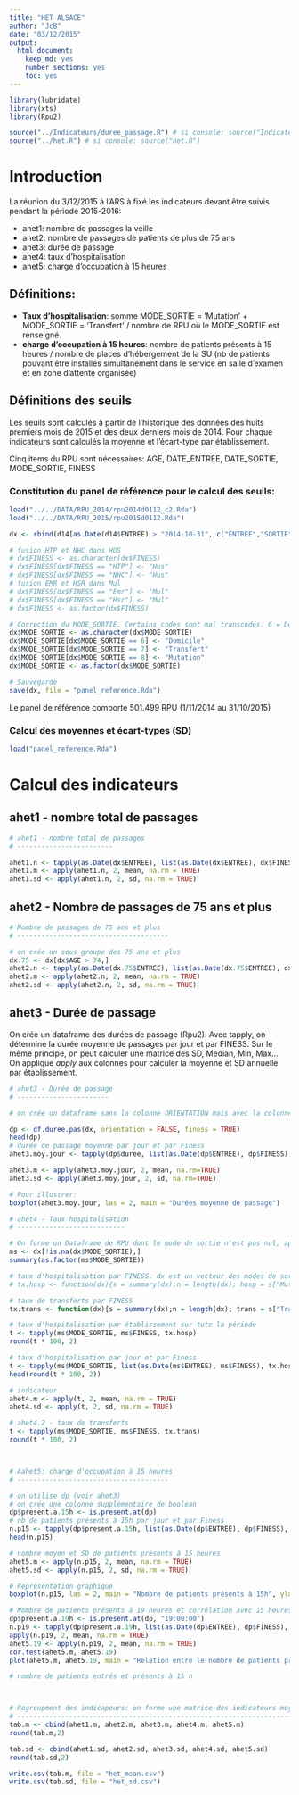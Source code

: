 ```yaml
---
title: "HET ALSACE"
author: "JcB"
date: "03/12/2015"
output:
  html_document:
    keep_md: yes
    number_sections: yes
    toc: yes
---
```


```r
library(lubridate)
library(xts)
library(Rpu2)

source("../Indicateurs/duree_passage.R") # si console: source("Indicateurs/duree_passage.R")
source("../het.R") # si console: source("het.R")
```


Introduction
============

La réunion du 3/12/2015 à l'ARS à fixé les indicateurs devant être suivis pendant la période 2015-2016:

- ahet1: nombre de passages la veille
- ahet2: nombre de passages de patients de plus de 75 ans
- ahet3: durée de passage
- ahet4: taux d'hospitalisation
- ahet5: charge d'occupation à 15 heures

Définitions:
------------
- __Taux d'hospitalisation__: somme MODE_SORTIE = 'Mutation' +  MODE_SORTIE = 'Transfert' / nombre de RPU où le MODE_SORTIE est renseigné.
- __charge d'occupation à 15 heures__: nombre de patients présents à 15 heures / nombre de places d'hébergement de la SU (nb de patients pouvant être installés simultanément dans le service en salle d'examen et en zone d'attente organisée)

Définitions des seuils
----------------------

Les seuils sont calculés à partir de l'historique des données des huits premiers mois de 2015 et des deux derniers mois de 2014.
Pour chaque indicateurs sont calculés la moyenne et l'écart-type par établissement.

Cinq items du RPU sont nécessaires: AGE, DATE_ENTREE, DATE_SORTIE, MODE_SORTIE, FINESS

### Constitution du panel de référence pour le calcul des seuils:
```r
load("../../DATA/RPU_2014/rpu2014d0112_c2.Rda")
load("../../DATA/RPU_2015/rpu2015d0112.Rda")

dx <- rbind(d14[as.Date(d14$ENTREE) > "2014-10-31", c("ENTREE","SORTIE","AGE","MODE_SORTIE","FINESS")], d15[as.Date(d15$ENTREE) < "2015-11-01", c("ENTREE","SORTIE","AGE","MODE_SORTIE","FINESS")])

# fusion HTP et NHC dans HUS
# dx$FINESS <- as.character(dx$FINESS)
# dx$FINESS[dx$FINESS == "HTP"] <- "Hus"
# dx$FINESS[dx$FINESS == "NHC"] <- "Hus"
# fusion EMR et HSR dans Mul
# dx$FINESS[dx$FINESS == "Emr"] <- "Mul"
# dx$FINESS[dx$FINESS == "Hsr"] <- "Mul"
# dx$FINESS <- as.factor(dx$FINESS)

# Correction du MODE_SORTIE. Certains codes sont mal transcodés. 6 = Domicile, 7 = transfert, 8 = mutation 
dx$MODE_SORTIE <- as.character(dx$MODE_SORTIE)
dx$MODE_SORTIE[dx$MODE_SORTIE == 6] <- "Domicile"
dx$MODE_SORTIE[dx$MODE_SORTIE == 7] <- "Transfert"
dx$MODE_SORTIE[dx$MODE_SORTIE == 8] <- "Mutation"
dx$MODE_SORTIE <- as.factor(dx$MODE_SORTIE)

# Sauvegarde
save(dx, file = "panel_reference.Rda")
```

Le panel de référence comporte 501.499 RPU (1/11/2014 au 31/10/2015)

### Calcul des moyennes et écart-types (SD)

```r
load("panel_reference.Rda")
```

Calcul des indicateurs
=======================

ahet1 - nombre total de passages
---------------------------------

```r
# ahet1 - nombre total de passages
# ------------------------

ahet1.n <- tapply(as.Date(dx$ENTREE), list(as.Date(dx$ENTREE), dx$FINESS), length)
ahet1.m <- apply(ahet1.n, 2, mean, na.rm = TRUE)
ahet1.sd <- apply(ahet1.n, 2, sd, na.rm = TRUE)
```


ahet2 - Nombre de passages de 75 ans et plus
--------------------------------------------
```r
# Nombre de passages de 75 ans et plus
# --------------------------------------

# on crée un sous groupe des 75 ans et plus
dx.75 <- dx[dx$AGE > 74,]
ahet2.n <- tapply(as.Date(dx.75$ENTREE), list(as.Date(dx.75$ENTREE), dx.75$FINESS), length)
ahet2.m <- apply(ahet2.n, 2, mean, na.rm = TRUE)
ahet2.sd <- apply(ahet2.n, 2, sd, na.rm = TRUE)
```

ahet3 - Durée de passage
------------------------

On crée un dataframe des durées de passage (Rpu2). Avec tapply, on détermine la durée moyenne de passages par jour et par FINESS. Sur le même principe, on peut calculer une matrice des SD, Median, Min, Max...
On applique _apply_ aux colonnes pour calculer la moyenne et SD annuelle par établissement.
```r
# ahet3 - Durée de passage
# -----------------------

# on crée un dataframe sans la colonne ORIENTATION mais avec la colonne FINESS

dp <- df.duree.pas(dx, orientation = FALSE, finess = TRUE)
head(dp)
# durée de passage moyenne par jour et par Finess
ahet3.moy.jour <- tapply(dp$duree, list(as.Date(dp$ENTREE), dp$FINESS), mean, na.rm = TRUE)

ahet3.m <- apply(ahet3.moy.jour, 2, mean, na.rm=TRUE)
ahet3.sd <- apply(ahet3.moy.jour, 2, sd, na.rm=TRUE)

# Pour illustrer:
boxplot(ahet3.moy.jour, las = 2, main = "Durées moyenne de passage")
```

```r


# ahet4 - Taux hospitalisation
# ---------------------------

# On forme un Dataframe de RPU dont le mode de sortie n'est pas nul, appelé ms:
ms <- dx[!is.na(dx$MODE_SORTIE),]
summary(as.factor(ms$MODE_SORTIE))

# taux d'hospitalisation par FINESS. dx est un vecteur des modes de sortie (non nuls) pour un établissement donné. 
# tx.hosp <- function(dx){s = summary(dx);n = length(dx); hosp = s["Mutation"] + s["Transfert"]; tx = hosp/n; return(tx)}

# taux de transferts par FINESS
tx.trans <- function(dx){s = summary(dx);n = length(dx); trans = s["Transfert"]; tx = trans/n; return(tx)}

# taux d'hospitalisation par établissement sur tute la période
t <- tapply(ms$MODE_SORTIE, ms$FINESS, tx.hosp)
round(t * 100, 2)

# taux d'hospitalisation par jour et par Finess
t <- tapply(ms$MODE_SORTIE, list(as.Date(ms$ENTREE), ms$FINESS), tx.hosp)
head(round(t * 100, 2))

# indicateur
ahet4.m <- apply(t, 2, mean, na.rm = TRUE)
ahet4.sd <- apply(t, 2, sd, na.rm = TRUE)

# ahet4.2 - taux de transferts
t <- tapply(ms$MODE_SORTIE, ms$FINESS, tx.trans)
round(t * 100, 2)



# Aahet5: charge d'occupation à 15 heures
# --------------------------------------

# on utilise dp (voir ahet3)
# on crée une colonne supplémentaire de boolean
dp$present.a.15h <- is.present.at(dp)
# nb de patients présents à 15h par jour et par Finess
n.p15 <- tapply(dp$present.a.15h, list(as.Date(dp$ENTREE), dp$FINESS), sum)
head(n.p15)

# nombre moyen et SD de patients présents à 15 heures
ahet5.m <- apply(n.p15, 2, mean, na.rm = TRUE)
ahet5.sd <- apply(n.p15, 2, sd, na.rm = TRUE)

# Représentation graphique
boxplot(n.p15, las = 2, main = "Nombre de patients présents à 15h", ylab = "patients")

# Nombre de patients présents à 19 heures et corrélation avec 15 heures
dp$present.a.19h <- is.present.at(dp, "19:00:00")
n.p19 <- tapply(dp$present.a.19h, list(as.Date(dp$ENTREE), dp$FINESS), sum)
apply(n.p19, 2, mean, na.rm = TRUE)
ahet5.19 <- apply(n.p19, 2, mean, na.rm = TRUE)
cor.test(ahet5.m, ahet5.19)
plot(ahet5.m, ahet5.19, main = "Relation entre le nombre de patients présents à 15h et 19h", xlab = "Présents à 15 heures", ylab = "Présents à 19h")

# nombre de patients entrés et présents à 15 h



# Regroupment des indicapeurs: on forme une matrice des indicateurs moyens et des Finess
# -------------------------------------------------------------------------------------------------
tab.m <- cbind(ahet1.m, ahet2.m, ahet3.m, ahet4.m, ahet5.m)
round(tab.m,2)

tab.sd <- cbind(ahet1.sd, ahet2.sd, ahet3.sd, ahet4.sd, ahet5.sd)
round(tab.sd,2)

write.csv(tab.m, file = "het_mean.csv")
write.csv(tab.sd, file = "het_sd.csv")
```





